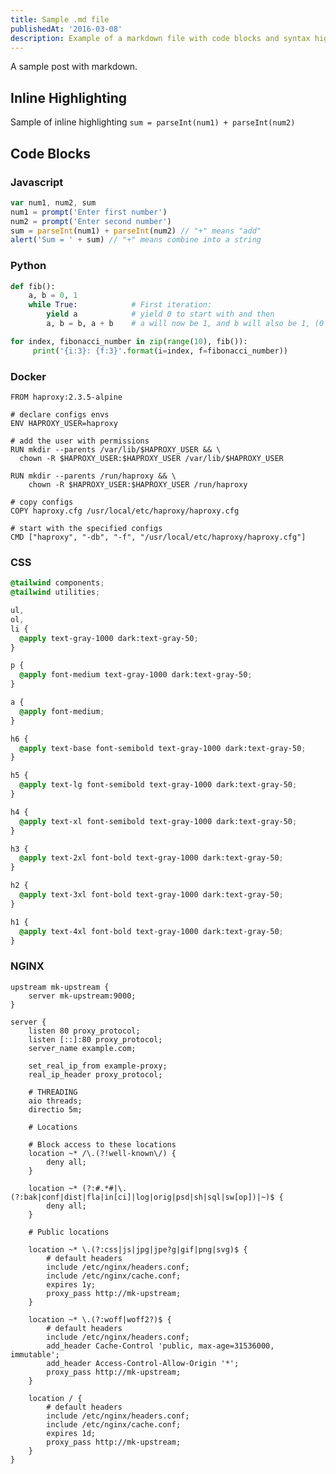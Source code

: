 ```yaml
---
title: Sample .md file
publishedAt: '2016-03-08'
description: Example of a markdown file with code blocks and syntax highlighting
---
```


A sample post with markdown.

## Inline Highlighting

Sample of inline highlighting `sum = parseInt(num1) + parseInt(num2)`

## Code Blocks

### Javascript

```javascript
var num1, num2, sum
num1 = prompt('Enter first number')
num2 = prompt('Enter second number')
sum = parseInt(num1) + parseInt(num2) // "+" means "add"
alert('Sum = ' + sum) // "+" means combine into a string
```

### Python

```python
def fib():
    a, b = 0, 1
    while True:            # First iteration:
        yield a            # yield 0 to start with and then
        a, b = b, a + b    # a will now be 1, and b will also be 1, (0 + 1)

for index, fibonacci_number in zip(range(10), fib()):
     print('{i:3}: {f:3}'.format(i=index, f=fibonacci_number))
```

### Docker

```docker
FROM haproxy:2.3.5-alpine

# declare configs envs
ENV HAPROXY_USER=haproxy

# add the user with permissions
RUN mkdir --parents /var/lib/$HAPROXY_USER && \
  chown -R $HAPROXY_USER:$HAPROXY_USER /var/lib/$HAPROXY_USER

RUN mkdir --parents /run/haproxy && \
    chown -R $HAPROXY_USER:$HAPROXY_USER /run/haproxy

# copy configs
COPY haproxy.cfg /usr/local/etc/haproxy/haproxy.cfg

# start with the specified configs
CMD ["haproxy", "-db", "-f", "/usr/local/etc/haproxy/haproxy.cfg"]

```

### CSS

```css
@tailwind components;
@tailwind utilities;

ul,
ol,
li {
  @apply text-gray-1000 dark:text-gray-50;
}

p {
  @apply font-medium text-gray-1000 dark:text-gray-50;
}

a {
  @apply font-medium;
}

h6 {
  @apply text-base font-semibold text-gray-1000 dark:text-gray-50;
}

h5 {
  @apply text-lg font-semibold text-gray-1000 dark:text-gray-50;
}

h4 {
  @apply text-xl font-semibold text-gray-1000 dark:text-gray-50;
}

h3 {
  @apply text-2xl font-bold text-gray-1000 dark:text-gray-50;
}

h2 {
  @apply text-3xl font-bold text-gray-1000 dark:text-gray-50;
}

h1 {
  @apply text-4xl font-bold text-gray-1000 dark:text-gray-50;
}
```

### NGINX

```nginx
upstream mk-upstream {
    server mk-upstream:9000;
}

server {
    listen 80 proxy_protocol;
    listen [::]:80 proxy_protocol;
    server_name example.com;

    set_real_ip_from example-proxy;
    real_ip_header proxy_protocol;

    # THREADING
    aio threads;
    directio 5m;
    
    # Locations

    # Block access to these locations
    location ~* /\.(?!well-known\/) {
        deny all;
    }

    location ~* (?:#.*#|\.(?:bak|conf|dist|fla|in[ci]|log|orig|psd|sh|sql|sw[op])|~)$ {
        deny all;
    }

    # Public locations

    location ~* \.(?:css|js|jpg|jpe?g|gif|png|svg)$ {
        # default headers
        include /etc/nginx/headers.conf;
        include /etc/nginx/cache.conf;
        expires 1y;
        proxy_pass http://mk-upstream;
    }

    location ~* \.(?:woff|woff2?)$ {
        # default headers
        include /etc/nginx/headers.conf;
        add_header Cache-Control 'public, max-age=31536000, immutable';
        add_header Access-Control-Allow-Origin '*';
        proxy_pass http://mk-upstream;
    }

    location / {
        # default headers
        include /etc/nginx/headers.conf;
        include /etc/nginx/cache.conf;
        expires 1d;
        proxy_pass http://mk-upstream;
    }
}
```